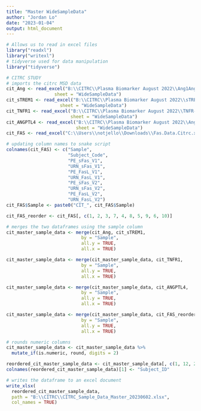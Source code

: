 ```yaml
---
title: "Master WideSampleData"
author: "Jordan Lo"
date: "2023-01-04"
output: html_document
---
```


```r
# Allows us to read in excel files 
library("readxl")
library("writexl")
# tidyverse used for data manipulation
library("tidyverse")
```

```r
# CITRC STUDY
# imports the citrc MSD data
cit_Ang <- read_excel("B:\\CITRC\\Plasma Biomarker August 2022\\Ang1Ang2\\CIT_PE_Ang1Ang2_20230320_ANALYZED.xlsx",
                  sheet = "WideSampleData")
cit_sTREM1 <- read_excel("B:\\CITRC\\Plasma Biomarker August 2022\\sTREM1\\2023_04_04\\CIT_sTREM1_20230515_ANALYZED_STD_CURVE_ADJUSTED.xlsx",
                    sheet = "WideSampleData")
cit_TNFR1 <- read_excel("B:\\CITRC\\Plasma Biomarker August 2022\\TNFR-1\\2022_10_RPLEX\\CIT_RPLEX_TNFR1_20221010_ANALYZED.xlsx",
                        sheet = "WideSampleData")
cit_ANGPTL4 <- read_excel("B:\\CITRC\\Plasma Biomarker August 2022\\AngPTL4\\2023_03_30\\AngPTL4_All_Plates_Data.xlsx",
                          sheet = "WideSampleData")
cit_FAS <- read_excel("C:\\Users\\notjello\\Downloads\\Fas.Data.Citrc.xls")
```

```r
# updating column names to snake script
colnames(cit_FAS) <- c("Sample", 
                       "Subject_Code", 
                       "PE_sFas_V1", 
                       "URN_sFas_V1",
                       "PE_FasL_V1",
                       "URN_FasL_V1", 
                       "PE_sFas_V2", 
                       "URN_sFas_V2", 
                       "PE_FasL_V2", 
                       "URN_FasL_V2") 
cit_FAS$Sample <- paste0("CIT_", cit_FAS$Sample)

cit_FAS_reorder <- cit_FAS[, c(1, 2, 3, 7, 4, 8, 5, 9, 6, 10)]
```


```r
# merges the two dataframes using the sample column
cit_master_sample_data <- merge(cit_Ang, cit_sTREM1, 
                            by = "Sample", 
                            all.y = TRUE,
                            all.x = TRUE)

cit_master_sample_data <- merge(cit_master_sample_data, cit_TNFR1, 
                            by = "Sample", 
                            all.y = TRUE,
                            all.x = TRUE)

cit_master_sample_data <- merge(cit_master_sample_data, cit_ANGPTL4, 
                            by = "Sample", 
                            all.y = TRUE,
                            all.x = TRUE)

cit_master_sample_data <- merge(cit_master_sample_data, cit_FAS_reorder, 
                            by = "Sample", 
                            all.y = TRUE,
                            all.x = TRUE)

# rounds numeric columns
cit_master_sample_data <- cit_master_sample_data %>%
  mutate_if(is.numeric, round, digits = 2)

reordered_cit_master_sample_data <- cit_master_sample_data[, c(1, 12, 2:11, 13:20)]
colnames(reordered_cit_master_sample_data)[1] <- "Subject_ID"
```


```r
# writes the dataframe to an excel document
write_xlsx(
  reordered_cit_master_sample_data,
  path = "B:\\CITRC\\CITRC_Sample_Data_Master_20230602.xlsx",
  col_names = TRUE)
```